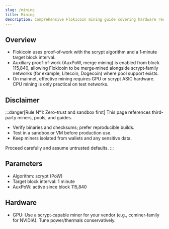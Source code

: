 ```yaml
---
slug: /mining
title: Mining
description: Comprehensive Flokicoin mining guide covering hardware requirements, AuxPoW merge mining, setup steps, and operational security.
---
```



## Overview
- Flokicoin uses proof‑of‑work with the scrypt algorithm and a 1‑minute target block interval.
- Auxiliary proof‑of‑work (AuxPoW, merge mining) is enabled from block 115,840, allowing Flokicoin to be merge‑mined alongside scrypt‑family networks (for example, Litecoin, Dogecoin) where pool support exists.
- On mainnet, effective mining requires GPU or scrypt ASIC hardware. CPU mining is only practical on test networks.

## Disclaimer

:::danger[Rule N°1: Zero-trust and sandbox first]
This page references third-party miners, pools, and guides.

- Verify binaries and checksums; prefer reproducible builds.
- Test in a sandbox or VM before production use.
- Keep miners isolated from wallets and any sensitive data.

Proceed carefully and assume untrusted defaults.
:::

## Parameters
- Algorithm: scrypt (PoW)
- Target block interval: 1 minute
- AuxPoW: active since block 115,840

## Hardware
- GPU: Use a scrypt‑capable miner for your vendor (e.g., ccminer‑family for NVIDIA). Tune power/thermals conservatively.
- ASIC: Scrypt ASICs (Litecoin‑class) deliver the best efficiency; follow vendor firmware and safety guidance.
- CPU: Testnet only. On mainnet, CPU hashrate is not competitive.

## Mining Modes
- Pool mining (recommended): Connect to a Stratum‑compatible pool to receive steady payouts. See [Pools](/mining/pools).
- Solo mining (advanced): Operate your own infrastructure and accept variance; ensure reliable connectivity and monitoring.
- Merge mining (AuxPoW): Mine a scrypt‑family parent chain (e.g., LTC/DOGE) on a pool that forwards AuxPoW to Flokicoin, or use a Flokicoin pool that integrates AuxPoW. Configuration varies by pool—follow the pool’s instructions.

## Getting Started
1. Choose hardware: scrypt‑capable GPU or scrypt ASIC.
2. Choose mode: a reputable pool (recommended) or solo.
3. Configure your miner for scrypt and Stratum per your pool’s guide (e.g., `stratum+tcp://host:port`, wallet address as username).
4. For merge mining, ensure your chosen scrypt‑family parent pool explicitly supports AuxPoW forwarding to Flokicoin and follow its aux configuration.

## Testnet CPU Mining
- For learning and testing only, a CPU miner can be used on testnet. See [Gminer](/mining/gminer) and restrict to test networks.

## Security & Ops
- Isolate miners from wallets and personal machines; use dedicated hosts or containers.
- Keep firmware and miners up to date; monitor temperatures, hashrate, and rejects.
- Never expose miner dashboards or RPC to the public internet; use firewalls and VPNs.
